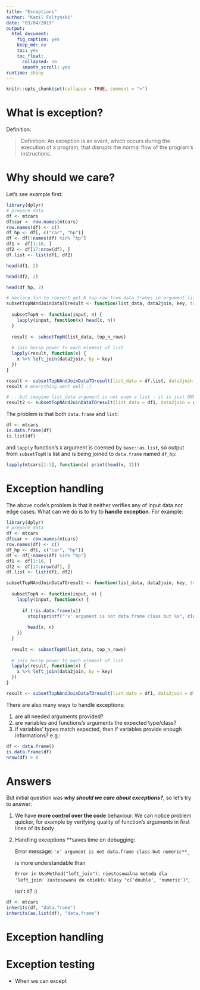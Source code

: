 ```yaml
---
title: "Exceptions"
author: "Kamil Foltyński"
date: "03/04/2019"
output:
  html_document:
    fig_caption: yes
    keep_md: no
    toc: yes
    toc_float:
      collapsed: no
      smooth_scroll: yes
runtime: shiny
---
```


```r
knitr::opts_chunk$set(collapse = TRUE, comment = ">")
```

# What is exception?

Definition:

> Definition: An exception is an event, which occurs during the execution of a program, that disrupts the normal flow of the program's instructions.

# Why should we care?

Let's see example first:

```r
library(dplyr)
# prepare data
df <- mtcars
df$car <- row.names(mtcars)
row.names(df) <- c()
df_hp <- df[, c("car", "hp")]
df <- df[!names(df) %in% "hp"]
df1 <- df[1:16, ]
df2 <- df[17:nrow(df), ]
df.list <- list(df1, df2)

head(df1, 2)

head(df2, 2)

head(df_hp, 2)

# declare fun to convert get N top row from data frames in argument list
subsetTopNAndJoinDataTOresult <- function(list_data, data2join, key, top_n_rows = 3) {
  
  subsetTopN <- function(input, n) {
    lapply(input, function(x) head(x, n))
  }
  
  result <- subsetTopN(list_data, top_n_rows)
  
  # join horse power to each element of list
  lapply(result, function(x) {
    x %>% left_join(data2join, by = key)
  })
}

result <- subsetTopNAndJoinDataTOresult(list_data = df.list, data2join = df_hp, key = "car")
result # everything went well :)

# ...but imagine list_data argument is not even a list - it is just ONE data frame
result2 <- subsetTopNAndJoinDataTOresult(list_data = df1, data2join = df_hp, key = "hp")
```

The problem is that both `data.frame` and `list`:

```r
df <- mtcars
is.data.frame(df)
is.list(df)
```

and `lapply` function's `X` argument is coerced by `base::as.list`, so output from `subsetTopN` is
list and is being joined to `data.frame` named `df_hp`:

```r
lapply(mtcars[1:3], function(x) print(head(x, 2)))
```

# Exception handling

The above code's problem is that it neither verifies any of input data nor edge cases. 
What can we do is to try to **handle exception**. For example:

```r
library(dplyr)
# prepare data
df <- mtcars
df$car <- row.names(mtcars)
row.names(df) <- c()
df_hp <- df[, c("car", "hp")]
df <- df[!names(df) %in% "hp"]
df1 <- df[1:16, ]
df2 <- df[17:nrow(df), ]
df.list <- list(df1, df2)

subsetTopNAndJoinDataTOresult <- function(list_data, data2join, key, top_n_rows = 3) {
  
  subsetTopN <- function(input, n) {
    lapply(input, function(x) {
      
      if (!is.data.frame(x))
        stop(sprintf("'x' argument is not data.frame class but %s", class(x)))
      
        head(x, n)
    })
  }
  
  result <- subsetTopN(list_data, top_n_rows)
  
  # join horse power to each element of list
  lapply(result, function(x) {
    x %>% left_join(data2join, by = key)
  })
}

result <- subsetTopNAndJoinDataTOresult(list_data = df1, data2join = df_hp, key = "car")

```

There are also many ways to handle exceptions:

1. are all needed arguments provided?
2. are variables and functions's arguments the expected type/class?
3. if variables' types match expected, then if variables provide enough informations? e.g.:

```r
df <- data.frame()
is.data.frame(df)
nrow(df) > 0
```

# Answers

But initial question was _**why should we care about exceptions?**_, so let's try to answer:

1. We have **more control over the code** behaviour. We can notice problem quicker, for example
by verifying quality of function's arguments in first lines of its body
2. Handling exceptions **saves time on debugging: 

    Error message: `'x' argument is not data.frame class but numeric**_`
    
    is more understandable than
    
    `Error in UseMethod("left_join"): niestosowalna metoda dla 'left_join' zastosowana do obiektu klasy "c('double', 'numeric')"`, 
    
    isn't it? :)


```r
df <- mtcars
inherits(df, "data.frame")
inherits(as.list(df), "data.frame")
```


# Exception handling

# Exception testing

* When we can except

```r

```




